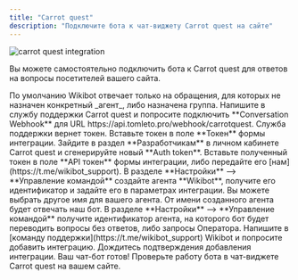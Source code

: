 ```yaml
---
title: "Carrot quest"
description: "Подключите бота к чат-виджету Carrot quest на сайте"
---
```


<img src="/images/integrations-carrot-quest.jpg" alt="carrot quest integration" />

Вы можете самостоятельно подключить бота к Carrot quest для ответов на вопросы посетителей вашего сайта.

<Info>
    По умолчанию Wikibot отвечает только на обращения, для которых не назначен конкретный _агент_, либо назначена группа.
</Info>

<Steps>
    <Step title="Создайте Conversation Webhook">
        Напишите в службу поддержки Carrot quest и попросите подключить **Conversation Webhook** для URL https://api.tomleto.pro/webhook/carrotquest. Служба поддержки вернет токен. Вставьте токен в поле **Токен** формы интеграции.
    </Step>
    <Step title="Сгенерируйте Auth token">
        Зайдите в раздел **Разработчикам** в личном кабинете Carrot quest и сгенерируйте новый **Auth token**. Вставьте полученный токен в поле **API токен** формы интеграции, либо передайте его [нам](https://t.me/wikibot_support).
     </Step>
     <Step title="Создайте агента Wikibot">
         В разделе **Настройки** --> **Управление командой** создайте агента **Wikibot**, получите его идентификатор и задайте его в параметрах интеграции. Вы можете выбрать другое имя для вашего агента. От имени созданного агента будет отвечать наш бот.
     </Step>
     <Step title="Задайте агента для перевода">
        В разделе **Настройки** --> **Управление командой** получите идентификатор агента, на которого бот будет переводить вопросы без ответов, либо запросы Оператора.
     </Step>
     <Step title="Запросите добавление интеграции">
        Напишите в [команду поддержки](https://t.me/wikibot_support) Wikibot и попросите добавить интеграцию. Дождитесь подтверждения добавления интеграции.
     </Step>
     <Step title="Проверьте работу бота">
         Ваш чат-бот готов! Проверьте работу бота в чат-виджете Carrot quest на вашем сайте.
     </Step>
</Steps>
